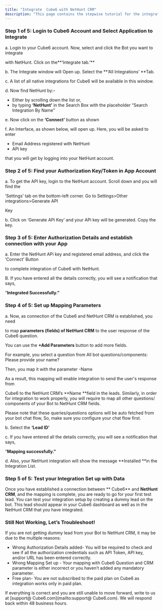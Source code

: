```yaml
---
title: "Integrate  Cube6 with NetHunt CRM"
description: "This page contains the stepwise tutorial for the integration with  Cube6"
---
```


### **Step 1 of 5: Login to  Cube6 Account and Select Application to Integrate**

a. Login to your  Cube6 account. Now, select and click the Bot you want to integrate

with NetHunt. Click on the**‘Integrate tab.’** 

b. The Integrate window will Open up. Select the **‘All Integrations’ **Tab.

c. A list of all native integrations for  Cube6 will be available in this window.

d. Now find NetHunt by:-

- Either by scrolling down the list or,
- by typing **‘NetHunt’** in the Search Box with the placeholder “Search Integration By Name”

e. Now click on the **‘Connect’** button as shown

f. An Interface, as shown below, will open up. Here, you will be asked to enter

- Email Address registered with NetHunt
- APi key

that you will get by logging into your NetHunt account.

### **Step 2 of 5: Find your Authorization Key/Token in App Account**

a. To get the API key, login to the NetHunt account. Scroll down and you will find the

‘Settings’ tab on the bottom-left corner. Go to Settings\>Other integrations\>Generate API

Key

b. Click on ‘Generate APi Key’ and your APi key will be generated. Copy the key.

### **Step 3 of 5: Enter Authorization Details and establish connection with your App**

a. Enter the NetHunt APi key and registered email address, and click the ‘Connect’ Button

to complete integration of  Cube6 with NetHunt.

B. If you have entered all the details correctly, you will see a notification that says,

“**Integrated Successfully.”**

### **Step 4 of 5: Set up Mapping Parameters**

a. Now, as connection of the  Cube6 and NetHunt CRM is established, you need

to map **parameters (fields) of NetHunt CRM** to the user response of the  Cube6 question.

You can use the **\+Add Parameters** button to add more fields.

For example, you select a question from All bot questions/components: Please provide your name?

Then, you map it with the parameter -Name

As a result, this mapping will enable integration to send the user's response from

 Cube6 to the NetHunt CRM’s **Name **field in the leads. Similarly, in order for integration to work properly, you will require to map all other questions/ components of your Bot to NetHunt CRM fields.

Please note that these queries/questions options will be auto fetched from your bot chat flow, So, make sure you configure your chat flow first.

b. Select the **‘Lead ID’**

c. If you have entered all the details correctly, you will see a notification that says,

“**Mapping successfully.”**

d. Also, your NetHunt integration will show the message **Installed **in the Integration List.

### **Step 5 of 5: Test your Integration Set up with Data**

Once you have established a connection between ** Cube6** and **NetHunt CRM**, and the mapping is complete, you are ready to go for your first test lead. You can test your integration setup by creating a dummy lead on the bot. This lead should appear in your  Cube6 dashboard as well as in the NetHunt CRM that you have integrated.

### **Still Not Working, Let’s Troubleshoot\!**

If you are not getting dummy lead from your Bot to NetHunt CRM, it may be due to the multiple reasons:

- Wrong Authorization Details added- You will be required to check and see if all the authorization credentials such as API Token, API key, and/or URL has been entered correctly.
- Wrong Mapping Set up - Your mapping with  Cube6 Question and CRM parameter is either incorrect or you haven’t added any mandatory parameter.
- Free plan- You are not subscribed to the paid plan on  Cube6 as integration works only in paid plan.

If everything is correct and you are still unable to move forward, write to us at [support@ Cube6.com](mailto:support@ Cube6.com). We will respond back within 48 business hours.